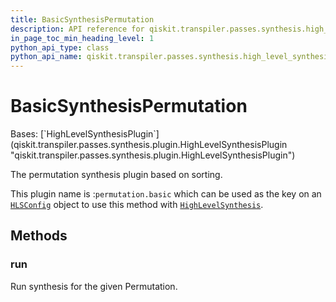 ```yaml
---
title: BasicSynthesisPermutation
description: API reference for qiskit.transpiler.passes.synthesis.high_level_synthesis.BasicSynthesisPermutation
in_page_toc_min_heading_level: 1
python_api_type: class
python_api_name: qiskit.transpiler.passes.synthesis.high_level_synthesis.BasicSynthesisPermutation
---
```


# BasicSynthesisPermutation

<Class id="qiskit.transpiler.passes.synthesis.high_level_synthesis.BasicSynthesisPermutation" isDedicatedPage={true} github="https://github.com/Qiskit/qiskit/tree/main/qiskit/transpiler/passes/synthesis/high_level_synthesis.py#L1056-L1066" signature="qiskit.transpiler.passes.synthesis.high_level_synthesis.BasicSynthesisPermutation" modifiers="class">
  Bases: [`HighLevelSynthesisPlugin`](qiskit.transpiler.passes.synthesis.plugin.HighLevelSynthesisPlugin "qiskit.transpiler.passes.synthesis.plugin.HighLevelSynthesisPlugin")

  The permutation synthesis plugin based on sorting.

  This plugin name is :`permutation.basic` which can be used as the key on an [`HLSConfig`](qiskit.transpiler.passes.HLSConfig "qiskit.transpiler.passes.synthesis.high_level_synthesis.HLSConfig") object to use this method with [`HighLevelSynthesis`](qiskit.transpiler.passes.HighLevelSynthesis "qiskit.transpiler.passes.synthesis.high_level_synthesis.HighLevelSynthesis").

  ## Methods

  ### run

  <Function id="qiskit.transpiler.passes.synthesis.high_level_synthesis.BasicSynthesisPermutation.run" github="https://github.com/Qiskit/qiskit/tree/main/qiskit/transpiler/passes/synthesis/high_level_synthesis.py#L1063-L1066" signature="run(high_level_object, coupling_map=None, target=None, qubits=None, **options)">
    Run synthesis for the given Permutation.
  </Function>
</Class>

